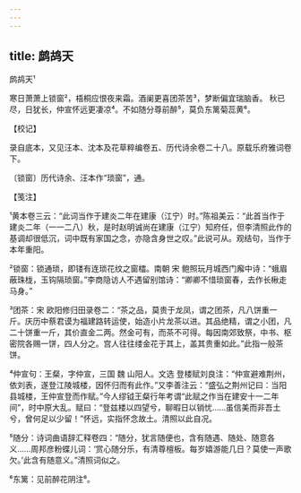 ```yaml
---
---
---
```

title: 鹧鸪天
---



鹧鸪天¹





寒日萧萧上锁窗²，梧桐应恨夜来霜。酒阑更喜团茶苦³，梦断偏宜瑞脑香。 秋已尽，日犹长，仲宣怀远更凄凉⁴。不如随分尊前醉⁵，莫负东篱菊蕊黄⁶。

【校记】

录自底本，又见汪本、沈本及花草粹编卷五、历代诗余卷二十八。原载乐府雅词卷下。

〔锁窗〕历代诗余、汪本作“琐窗”，通。

【笺注】

¹黄本卷三云：“此词当作于建炎二年在建康（江宁）时。”陈祖美云：“此首当作于建炎二年（一一二八）秋，是时赵明诚尚在建康（江宁）知府任，但李清照此作的基调却很低沉，词中既有家国之念，亦隐含身世之叹。”此说可从。观结句，当作于本年重阳。

²锁窗：锁通琐，即镂有连琐花纹之窗櫺。南朝 宋 鲍照玩月城西门廨中诗：“蛾眉蔽珠栊，玉钩隔琐窗。”李商隐访人不遇留别馆诗：“卿卿不惜琐窗春，去作长楸走马身。”

³团茶：宋 欧阳修归田录卷二：“茶之品，莫贵于龙凤，谓之团茶，凡八饼重一斤。庆历中蔡君谟为福建路转运使，始造小片龙茶以进。其品绝精，谓之小团，凡二十饼重一斤，其价直金二两。然金可有，而茶不可得。每因南郊致祭，中书、枢密院各赐一饼，四人分之。宫人往往缕金花于其上，盖其贵重如此。”此指一般茶饼。

⁴仲宣句：王粲，字仲宣，三国 魏 山阳人。文选 登楼赋刘良注：“仲宣避难荆州，依刘表，遂登江陵城楼，因怀归而有此作。”又李善注云：“盛弘之荆州记曰：当阳县城楼，王仲宣登而作赋。”今人缪钺王粲行年考谓“此赋之作当在建安十一二年间”，时中原大乱。赋曰：“登兹楼以四望兮，聊暇日以销忧……虽信美而非吾土兮，曾何足以少留！”怀远，实指怀念故土。清照以此自况。

⁵随分：诗词曲语辞汇释卷四：“随分，犹言随便也，含有随遇、随处、随意各义……周邦彦粉蝶儿词：‘赏心随分乐，有清尊檀板。每岁嬉游能几日？莫使一声歌欠。’此含有随意义。”清照词似之。

⁶东篱：见前醉花阴注⁶。